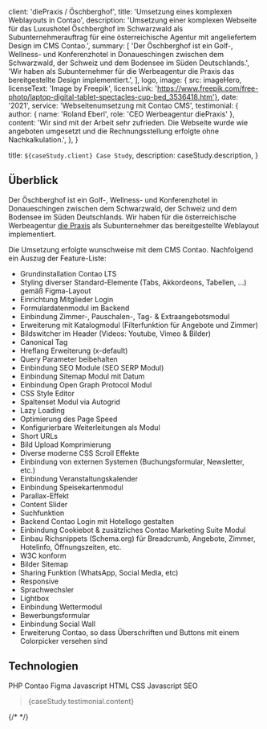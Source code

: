 
  client: 'diePraxis / Öschberghof',
  title: 'Umsetzung eines komplexen Weblayouts in Contao',
  description:
    'Umsetzung einer komplexen Webseite für das Luxushotel Öschberghof im Schwarzwald als Subunternehmerauftrag für eine österreichische Agentur mit angeliefertem Design im CMS Contao.',
  summary: [
    'Der Öschberghof ist ein Golf-, Wellness- und Konferenzhotel in Donaueschingen zwischen dem Schwarzwald, der Schweiz und dem Bodensee im Süden Deutschlands.',
    'Wir haben als Subunternehmer für die Werbeagentur die Praxis das bereitgestellte Design implementiert.',
  ],
  logo,
  image: { src: imageHero, licenseText: 'Image by Freepik', licenseLink: 'https://www.freepik.com/free-photo/laptop-digital-tablet-spectacles-cup-bed_3536418.htm'},
  date: '2021',
  service: 'Webseitenumsetzung mit Contao CMS',
  testimonial: {
    author: { name: 'Roland Eberl', role: 'CEO Werbeagentur diePraxis' },
    content:
      'Wir sind mit der Arbeit sehr zufrieden. Die Webseite wurde wie angeboten umgesetzt und die Rechnungsstellung erfolgte ohne Nachkalkulation.',
  },
}

  title: `${caseStudy.client} Case Study`,
  description: caseStudy.description,
}

## Überblick

Der Öschberghof ist ein Golf-, Wellness- und Konferenzhotel in Donaueschingen zwischen dem Schwarzwald, der Schweiz und dem Bodensee im Süden Deutschlands.
Wir haben für die österreichische Werbeagentur [die Praxis](https://www.diepraxis.cc) als Subunternehmer das bereitgestellte Weblayout implementiert.

Die Umsetzung erfolgte wunschweise mit dem CMS Contao. Nachfolgend ein Auszug der Feature-Liste:

- Grundinstallation Contao LTS
- Styling diverser Standard-Elemente (Tabs, Akkordeons, Tabellen, ...) gemäß Figma-Layout
- Einrichtung Mitglieder Login
- Formulardatenmodul im Backend
- Einbindung Zimmer-, Pauschalen-, Tag- & Extraangebotsmodul
- Erweiterung mit Katalogmodul (Filterfunktion für Angebote und Zimmer)
- Bildswitcher im Header (Videos: Youtube, Vimeo & Bilder)
- Canonical Tag
- Hreflang Erweiterung (x-default)
- Query Parameter beibehalten
- Einbindung SEO Module (SEO SERP Modul)
- Einbindung Sitemap Modul mit Datum
- Einbindung Open Graph Protocol Modul
- CSS Style Editor
- Spaltenset Modul via Autogrid
- Lazy Loading
- Optimierung des Page Speed
- Konfigurierbare Weiterleitungen als Modul
- Short URLs
- Bild Upload Komprimierung
- Diverse moderne CSS Scroll Effekte
- Einbindung von externen Systemen (Buchungsformular, Newsletter, etc.)
- Einbindung Veranstaltungskalender
- Einbindung Speisekartenmodul
- Parallax-Effekt
- Content Slider
- Suchfunktion
- Backend Contao Login mit Hotellogo gestalten
- Einbindung Cookiebot & zusätzliches Contao Marketing Suite Modul
- Einbau Richsnippets (Schema.org) für Breadcrumb, Angebote, Zimmer, Hotelinfo, Öffnungszeiten, etc.
- W3C konform
- Bilder Sitemap
- Sharing Funktion (WhatsApp, Social Media, etc)
- Responsive
- Sprachwechsler
- Lightbox
- Einbindung Wettermodul
- Bewerbungsformular
- Einbindung Social Wall
- Erweiterung Contao, so dass Überschriften und Buttons mit einem Colorpicker versehen sind


## Technologien

<TagList>
  <TagListItem>PHP</TagListItem>
  <TagListItem>Contao</TagListItem>
  <TagListItem>Figma</TagListItem>
  <TagListItem>Javascript</TagListItem>
  <TagListItem>HTML</TagListItem>
  <TagListItem>CSS</TagListItem>
  <TagListItem>Javascript</TagListItem>
  <TagListItem>SEO</TagListItem>
</TagList>

<Blockquote
  author={{ name: `${caseStudy.testimonial.author.name}`, role: `${caseStudy.testimonial.author.role}` }}
  image={{ src: imageRolandEberl }}
>
  {caseStudy.testimonial.content}
</Blockquote>

{/*
<StatList>
  <StatListItem value="34%" label="Fewer transactions" />
  <StatListItem value="10%" label="Slower transactions" />
  <StatListItem value="1000ms" label="Transaction latency" />
  <StatListItem value="3" label="Active nodes" />
</StatList>
 */}
